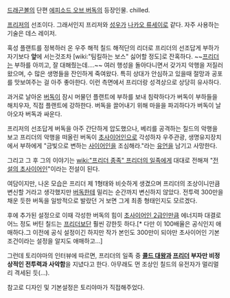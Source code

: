 [[드래곤볼]]의 단편 [[에피소드 오브 버독]]의 등장인물. chilled.

[[프리저]]의 선조이다. 그래서인지 프리저와 [[성우]]가 [[나카오 류세이]]로 같다. 자주 사용하는 기술은 데스 레이저.

혹성 플랜트를 정복하러 온 우주 해적 칠드 해적단의 리더로 프리더의 선조답게 부하가 자기보다 '''앞'''에 서는것조차 [wiki:"팀킬하는 보스" 싫어할 정도]로 잔혹하다. ~~[[프리더]]는 부하를 아끼고, 잘 대해줬는데....~~ 여러 행성을 돌아다니면서 갖가지 악행을 저질러 왔으며, 수 많은 생명들을 잔인하게 죽여왔다. 특히 상대가 안심하고 있을때 절망과 공포를 맛보여주는 걸 아주 좋아한다. 이런 측면에서 프리더랑 성격상으로 상당히 유사하다. 

과거로 날아온 [[버독]]이 잠시 머물던 플랜트에 부하를 보내 침략하다가 버독이 부하들을 해치우자, 직접 플랜트에 강하한다. 버독을 끌어내기 위해 마을을 파괴하다가 버독이 날아오자 버독과 싸운다.

프리저의 선조답게 버독을 아주 간단하게 압도했으나, 베리를 공격하는 칠드의 악행을 보고 프리더의 악행을 떠올린 버독이 [[초사이어인]]으로 각성하자 우주관광, 생명유지장치에서 부하에게 "금빛으로 변하는 [[사이어인]]을 조심해라."라는 [[유언]]을 남기고 사망한다.

그리고 그 후 그의 이야기는 [[wiki:"프리더 종족" 프리더의 일족]]에게 대대로 전해져 "[[전설의 초사이어인]]"이라는 전설이 된다.

여담이지만, 나온 모습은 프리더 제 1형태와 비슷하게 생겼으며 프리더의 조상이니만큼 변신할 거라고 생각했지만 [[버독]]한테 밀리는 순간까지 변신하지 않았다. 전투력 300만을 채운 듯한 버독을 일방적으로 발랐던 거 보면 그게 최종 형태인지도 모르겠다.

후에 추가된 설정으로 이때 각성한 버독의 힘이 [[초사이어인 2]]급인만큼 에너지파 대결로 어느 정도 버틴 칠드는 [[프리더]]보단 훨씬 강한듯 하다.[* 다만 이 100배율은 공식인지 애매하다.그 이전에 공식 설정이긴 하지만 작가 본인도 300만이 되야만 초사이어인 기본 조건이라는 설정을 알지도 애매하고...]

그런데 토리야마의 인터뷰에 따르면, 프리더의 일족 중 '''[[콜드 대왕]]과 [[프리더]] 부자만 비정상적인 전투력과 사악함'''을 지녔다고 한다. 아무래도 먼 조상인 칠드의 유전자가 멀리멀리 격세된 듯(...).

참고로 디자인 및 기본설정은 토리야마가 직접해주었다.
